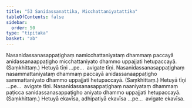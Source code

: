 ```yaml
---
title: "53 Sanidassanattika, Micchattaniyatattika"
tableOfContents: false
sidebar:
  order: 50
type: "tipitaka"
basket: "ab"
---
```



<DynamicBreadcrumb />

<Division number="62">

<Paragraph number="195">
Nasanidassanasappaṭighaṃ namicchattaniyataṃ dhammaṃ paccayā anidassanaappaṭigho micchattaniyato dhammo uppajjati hetupaccayā. (Saṃkhittaṃ.) Hetuyā tīṇi …pe…  avigate tīṇi.
</Paragraph>

<Paragraph number="196">
Nasanidassanasappaṭighaṃ nasammattaniyataṃ dhammaṃ paccayā anidassanaappaṭigho sammattaniyato dhammo uppajjati hetupaccayā. (Saṃkhittaṃ.) Hetuyā tīṇi …pe…  avigate tīṇi.
</Paragraph>

<Paragraph number="197">
Nasanidassanasappaṭighaṃ naaniyataṃ dhammaṃ paṭicca sanidassanasappaṭigho aniyato dhammo uppajjati hetupaccayā. (Saṃkhittaṃ.) Hetuyā ekavīsa, adhipatiyā ekavīsa …pe…  avigate ekavīsa.
</Paragraph>
</Division>